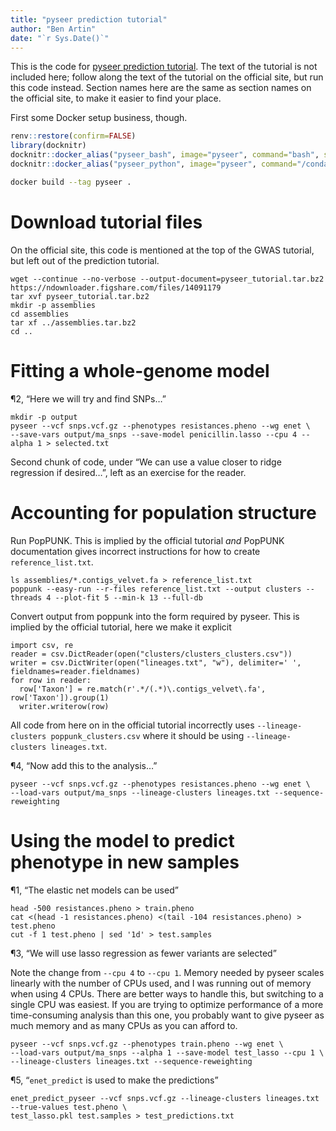 ```yaml
---
title: "pyseer prediction tutorial"
author: "Ben Artin"
date: "`r Sys.Date()`"
---
```


This is the code for [pyseer prediction tutorial](https://pyseer.readthedocs.io/en/master/predict.html). The text of the tutorial is not included here; follow along the text of the tutorial on the official site, but run this code instead. Section names here are the same as section names on the official site, to make it easier to find your place.

First some Docker setup business, though.

```r
renv::restore(confirm=FALSE)
library(docknitr)
docknitr::docker_alias("pyseer_bash", image="pyseer", command="bash", share.files=TRUE)
docknitr::docker_alias("pyseer_python", image="pyseer", command="/conda/bin/python3.7", share.files=TRUE)
```

```bash
docker build --tag pyseer .
```

# Download tutorial files

On the official site, this code is mentioned at the top of the GWAS tutorial, but left out of the prediction tutorial. 

```pyseer_bash
wget --continue --no-verbose --output-document=pyseer_tutorial.tar.bz2 https://ndownloader.figshare.com/files/14091179
tar xvf pyseer_tutorial.tar.bz2
mkdir -p assemblies
cd assemblies
tar xf ../assemblies.tar.bz2
cd ..
```

# Fitting a whole-genome model

¶2, "Here we will try and find SNPs…"

```pyseer_bash
mkdir -p output
pyseer --vcf snps.vcf.gz --phenotypes resistances.pheno --wg enet \
--save-vars output/ma_snps --save-model penicillin.lasso --cpu 4 --alpha 1 > selected.txt
```

Second chunk of code, under "We can use a value closer to ridge regression if desired…", left as an exercise for the reader.

# Accounting for population structure

Run PopPUNK. This is implied by the official tutorial *and* PopPUNK documentation gives incorrect instructions for how to create `reference_list.txt`.

```pyseer_bash
ls assemblies/*.contigs_velvet.fa > reference_list.txt
poppunk --easy-run --r-files reference_list.txt --output clusters --threads 4 --plot-fit 5 --min-k 13 --full-db
```


Convert output from poppunk into the form required by pyseer. This is implied by the official tutorial, here we make it explicit

```pyseer_python
import csv, re
reader = csv.DictReader(open("clusters/clusters_clusters.csv"))
writer = csv.DictWriter(open("lineages.txt", "w"), delimiter=' ', fieldnames=reader.fieldnames)
for row in reader:
  row['Taxon'] = re.match(r'.*/(.*)\.contigs_velvet\.fa', row['Taxon']).group(1)
  writer.writerow(row)
```

All code from here on in the official tutorial incorrectly uses `--lineage-clusters poppunk_clusters.csv` where it should be using `--lineage-clusters lineages.txt`.

¶4, "Now add this to the analysis…"

```pyseer_bash
pyseer --vcf snps.vcf.gz --phenotypes resistances.pheno --wg enet \
--load-vars output/ma_snps --lineage-clusters lineages.txt --sequence-reweighting
```

# Using the model to predict phenotype in new samples

¶1, "The elastic net models can be used"

```pyseer_bash
head -500 resistances.pheno > train.pheno
cat <(head -1 resistances.pheno) <(tail -104 resistances.pheno) > test.pheno
cut -f 1 test.pheno | sed '1d' > test.samples
```

¶3, "We will use lasso regression as fewer variants are selected"

Note the change from `--cpu 4` to `--cpu 1`. Memory needed by pyseer scales linearly with the number of CPUs used, and I was running out of memory when using 4 CPUs. There are better ways to handle this, but switching to a single CPU was easiest. If you are trying to optimize performance of a more time-consuming analysis than this one, you probably want to give pyseer as much memory and as many CPUs as you can afford to.

```pyseer_bash
pyseer --vcf snps.vcf.gz --phenotypes train.pheno --wg enet \
--load-vars output/ma_snps --alpha 1 --save-model test_lasso --cpu 1 \
--lineage-clusters lineages.txt --sequence-reweighting
```

¶5, "`enet_predict` is used to make the predictions"

```pyseer_bash
enet_predict_pyseer --vcf snps.vcf.gz --lineage-clusters lineages.txt --true-values test.pheno \
test_lasso.pkl test.samples > test_predictions.txt
```

